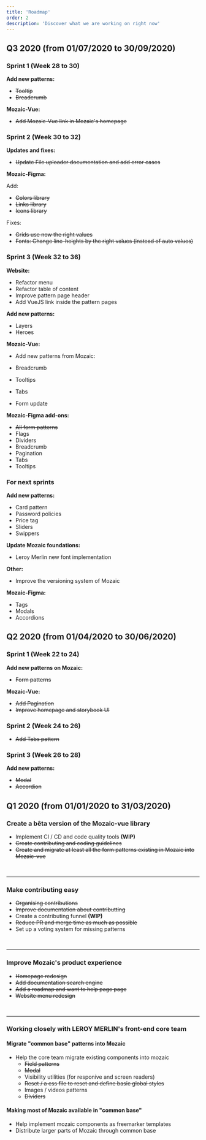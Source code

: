 ```yaml
---
title: 'Roadmap'
order: 2
description: 'Discover what we are working on right now'
---
```


## Q3 2020 (from 01/07/2020 to 30/09/2020)

### Sprint 1 (Week 28 to 30)

**Add new patterns:**

- ~~Tooltip~~
- ~~Breadcrumb~~

**Mozaic-Vue:**

- ~~Add Mozaic-Vue link in Mozaic's homepage~~

### Sprint 2 (Week 30 to 32)

**Updates and fixes:**

- ~~Update File uploader documentation and add error cases~~

**Mozaic-Figma:**

Add:

- ~~Colors library~~
- ~~Links library~~
- ~~Icons library~~

Fixes:

- ~~Grids use now the right values~~
- ~~Fonts: Change line-heights by the right values (instead of auto values)~~

### Sprint 3 (Week 32 to 36)

**Website:**

- Refactor menu
- Refactor table of content
- Improve pattern page header
- Add VueJS link inside the pattern pages

**Add new patterns:**

- Layers
- Heroes

**Mozaic-Vue:**

- Add new patterns from Mozaic:

- Breadcrumb
- Tooltips
- Tabs
- Form update

**Mozaic-Figma add-ons:**

- ~~All form patterns~~
- Flags
- Dividers
- Breadcrumb
- Pagination
- Tabs
- Tooltips

### For next sprints

**Add new patterns:**

- Card pattern
- Password policies
- Price tag
- Sliders
- Swippers

**Update Mozaic foundations:**

- Leroy Merlin new font implementation

**Other:**

- Improve the versioning system of Mozaic

**Mozaic-Figma:**

- Tags
- Modals
- Accordions

## Q2 2020 (from 01/04/2020 to 30/06/2020)

### Sprint 1 (Week 22 to 24)

**Add new patterns on Mozaic:**

- ~~Form patterns~~

**Mozaic-Vue:**

- ~~Add Pagination~~
- ~~Improve homepage and storybook UI~~

### Sprint 2 (Week 24 to 26)

- ~~Add Tabs pattern~~

### Sprint 3 (Week 26 to 28)

**Add new patterns:**

- ~~Modal~~
- ~~Accordion~~

## Q1 2020 (from 01/01/2020 to 31/03/2020)

### Create a bêta version of the Mozaic-vue library

- Implement CI / CD and code quality tools **(WIP)**
- ~~Create contributing and coding guidelines~~
- ~~Create and migrate at least all the form patterns existing in Mozaic into Mozaic-vue~~

<br />

---

### Make contributing easy

- ~~Organising contributions~~
- ~~Improve documentation about contributting~~
- Create a contributing funnel **(WIP)**
- ~~Reduce PR and merge time as much as possible~~
- Set up a voting system for missing patterns

<br />

---

### Improve Mozaic's product experience

- ~~Homepage redesign~~
- ~~Add documentation search engine~~
- ~~Add a roadmap and want to help page page~~
- ~~Website menu redesign~~

<br />

---

### Working closely with LEROY MERLIN's front-end core team

#### Migrate "common base" patterns into Mozaic

- Help the core team migrate existing components into mozaic
  - ~~Field patterns~~
  - ~~Modal~~
  - Visibility utilities (for responive and screen readers)
  - ~~Reset / a css file to reset and define basic global styles~~
  - Images / videos patterns
  - ~~Dividers~~

#### Making most of Mozaic available in "common base"

- Help implement mozaic components as freemarker templates
- Distribute larger parts of Mozaic through common base
